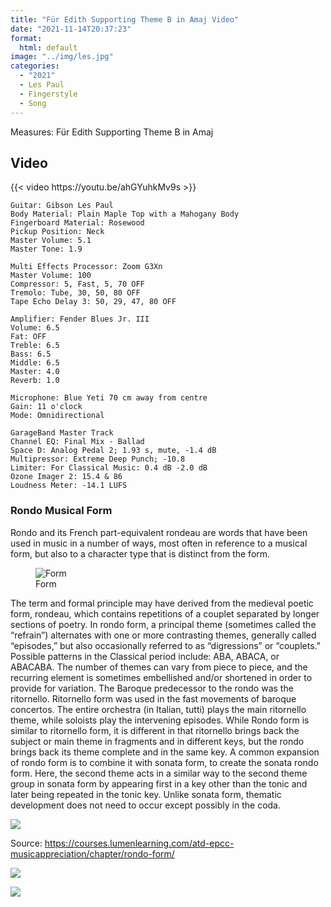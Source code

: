 ```yaml
---
title: "Für Edith Supporting Theme B in Amaj Video"
date: "2021-11-14T20:37:23"
format: 
  html: default
image: "../img/les.jpg"
categories:
  - "2021"
  - Les Paul
  - Fingerstyle
  - Song
---
```


Measures: Für Edith Supporting Theme B in Amaj

## Video

{{< video https://youtu.be/ahGYuhkMv9s >}}

```         
Guitar: Gibson Les Paul
Body Material: Plain Maple Top with a Mahogany Body
Fingerboard Material: Rosewood
Pickup Position: Neck
Master Volume: 5.1
Master Tone: 1.9

Multi Effects Processor: Zoom G3Xn
Master Volume: 100 
Compressor: 5, Fast, 5, 70 OFF
Tremolo: Tube, 30, 50, 80 OFF
Tape Echo Delay 3: 50, 29, 47, 80 OFF

Amplifier: Fender Blues Jr. III
Volume: 6.5
Fat: OFF
Treble: 6.5
Bass: 6.5
Middle: 6.5
Master: 4.0
Reverb: 1.0

Microphone: Blue Yeti 70 cm away from centre
Gain: 11 o'clock
Mode: Omnidirectional

GarageBand Master Track
Channel EQ: Final Mix - Ballad
Space D: Analog Pedal 2; 1.93 s, mute, -1.4 dB
Multipressor: Extreme Deep Punch; -10.8
Limiter: For Classical Music: 0.4 dB -2.0 dB
Ozone Imager 2: 15.4 & 86
Loudness Meter: -14.1 LUFS
```

### Rondo Musical Form

Rondo and its French part-equivalent rondeau are words that have been used in music in a number of ways, most often in reference to a musical form, but also to a character type that is distinct from the form. 

![Form](https://thedeepkeel.files.wordpress.com/2021/11/rondo-musical-form-2021.jpg?w=1024)

The term and formal principle may have derived from the medieval poetic form, rondeau, which contains repetitions of a couplet separated by longer sections of poetry. In rondo form, a principal theme (sometimes called the "refrain") alternates with one or more contrasting themes, generally called "episodes," but also occasionally referred to as "digressions" or "couplets." Possible patterns in the Classical period include: ABA, ABACA, or ABACABA. The number of themes can vary from piece to piece, and the recurring element is sometimes embellished and/or shortened in order to provide for variation. The Baroque predecessor to the rondo was the ritornello. Ritornello form was used in the fast movements of baroque concertos. The entire orchestra (in Italian, tutti) plays the main ritornello theme, while soloists play the intervening episodes. While Rondo form is similar to ritornello form, it is different in that ritornello brings back the subject or main theme in fragments and in different keys, but the rondo brings back its theme complete and in the same key. A common expansion of rondo form is to combine it with sonata form, to create the sonata rondo form. Here, the second theme acts in a similar way to the second theme group in sonata form by appearing first in a key other than the tonic and later being repeated in the tonic key. Unlike sonata form, thematic development does not need to occur except possibly in the coda.

![](https://s3-us-west-2.amazonaws.com/courses-images-archive-read-only/wp-content/uploads/sites/592/2015/06/21174057/Classical_seven-part_rondo.png)

Source: <https://courses.lumenlearning.com/atd-epcc-musicappreciation/chapter/rondo-form/>

![](https://www.musictheoryacademy.com/wp-content/uploads/2013/11/Primary-Chords-in-Major-Keys.png)

![](https://www.musictheoryacademy.com/wp-content/uploads/2013/11/Primary-Chords-in-Minor-Keys.png)
